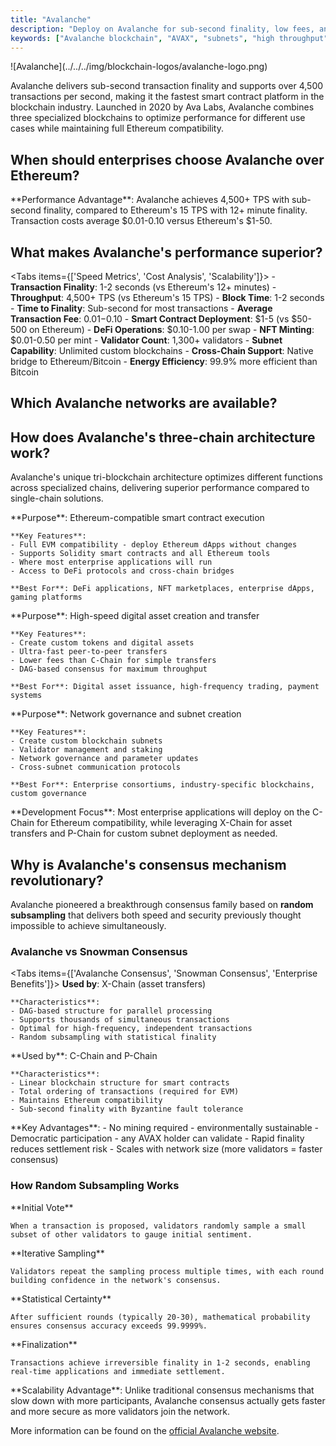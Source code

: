 ```yaml
---
title: "Avalanche"
description: "Deploy on Avalanche for sub-second finality, low fees, and Ethereum compatibility. Compare Avalanche's unique multi-chain architecture and consensus mechanism for enterprise blockchain applications."
keywords: ["Avalanche blockchain", "AVAX", "subnets", "high throughput", "DeFi", "enterprise blockchain", "C-Chain", "X-Chain", "P-Chain"]
---
```



<div className="flex items-start gap-6 mb-8">
  <div className="flex-shrink-0 w-16">
    ![Avalanche](../../../img/blockchain-logos/avalanche-logo.png)
  </div>
  <div className="flex-1">
    <p className="text-lg mb-4">
      Avalanche delivers sub-second transaction finality and supports over 4,500 transactions per second, making it the fastest smart contract platform in the blockchain industry. Launched in 2020 by Ava Labs, Avalanche combines three specialized blockchains to optimize performance for different use cases while maintaining full Ethereum compatibility.
    </p>
  </div>
</div>

## When should enterprises choose Avalanche over Ethereum?

<Cards>
  <Card title="High-Frequency Trading" description="Financial institutions requiring sub-second transaction finality for algorithmic trading, derivatives, and real-time settlement systems." />
  <Card title="Gaming & Metaverse" description="Game developers and virtual world creators needing fast, cheap transactions for NFT trading, in-game assets, and microtransactions." />
  <Card title="Enterprise Subnets" description="Organizations wanting dedicated blockchain infrastructure with custom validator sets and governance while maintaining interoperability." />
  <Card title="DeFi Innovation" description="Projects requiring high throughput for complex DeFi protocols, yield farming, and automated market makers without prohibitive gas costs." />
</Cards>

<Callout type="info">
  **Performance Advantage**: Avalanche achieves 4,500+ TPS with sub-second finality, compared to Ethereum's 15 TPS with 12+ minute finality. Transaction costs average $0.01-0.10 versus Ethereum's $1-50.
</Callout>

## What makes Avalanche's performance superior?

<Tabs items={['Speed Metrics', 'Cost Analysis', 'Scalability']}>
  <Tab value="Speed Metrics">
    - **Transaction Finality**: 1-2 seconds (vs Ethereum's 12+ minutes)
    - **Throughput**: 4,500+ TPS (vs Ethereum's 15 TPS)
    - **Block Time**: 1-2 seconds
    - **Time to Finality**: Sub-second for most transactions
  </Tab>
  <Tab value="Cost Analysis">
    - **Average Transaction Fee**: $0.01-$0.10
    - **Smart Contract Deployment**: $1-5 (vs $50-500 on Ethereum)
    - **DeFi Operations**: $0.10-1.00 per swap
    - **NFT Minting**: $0.01-0.50 per mint
  </Tab>
  <Tab value="Scalability">
    - **Validator Count**: 1,300+ validators
    - **Subnet Capability**: Unlimited custom blockchains
    - **Cross-Chain Support**: Native bridge to Ethereum/Bitcoin
    - **Energy Efficiency**: 99.9% more efficient than Bitcoin
  </Tab>
</Tabs>

## Which Avalanche networks are available?

<Cards>
  <Card 
    title="Avalanche Mainnet" 
    description="Production C-Chain environment with real AVAX for live applications. Features full Ethereum compatibility and access to the complete Avalanche ecosystem."
  />
  <Card 
    title="Fuji Testnet" 
    description="Development and testing environment with free test AVAX. Perfect for smart contract testing, dApp development, and integration testing before mainnet deployment."
  />
</Cards>

## How does Avalanche's three-chain architecture work?

Avalanche's unique tri-blockchain architecture optimizes different functions across specialized chains, delivering superior performance compared to single-chain solutions.

<Accordions>
  <Accordion title="C-Chain (Contract Chain) - Your Primary Development Target">
    **Purpose**: Ethereum-compatible smart contract execution
    
    **Key Features**:
    - Full EVM compatibility - deploy Ethereum dApps without changes
    - Supports Solidity smart contracts and all Ethereum tools
    - Where most enterprise applications will run
    - Access to DeFi protocols and cross-chain bridges
    
    **Best For**: DeFi applications, NFT marketplaces, enterprise dApps, gaming platforms
  </Accordion>
  
  <Accordion title="X-Chain (Exchange Chain) - Asset Management">
    **Purpose**: High-speed digital asset creation and transfer
    
    **Key Features**:
    - Create custom tokens and digital assets
    - Ultra-fast peer-to-peer transfers
    - Lower fees than C-Chain for simple transfers
    - DAG-based consensus for maximum throughput
    
    **Best For**: Digital asset issuance, high-frequency trading, payment systems
  </Accordion>
  
  <Accordion title="P-Chain (Platform Chain) - Infrastructure Management">
    **Purpose**: Network governance and subnet creation
    
    **Key Features**:
    - Create custom blockchain subnets
    - Validator management and staking
    - Network governance and parameter updates
    - Cross-subnet communication protocols
    
    **Best For**: Enterprise consortiums, industry-specific blockchains, custom governance
  </Accordion>
</Accordions>

<Callout type="tip">
  **Development Focus**: Most enterprise applications will deploy on the C-Chain for Ethereum compatibility, while leveraging X-Chain for asset transfers and P-Chain for custom subnet deployment as needed.
</Callout>

## Why is Avalanche's consensus mechanism revolutionary?

Avalanche pioneered a breakthrough consensus family based on **random subsampling** that delivers both speed and security previously thought impossible to achieve simultaneously.

### Avalanche vs Snowman Consensus

<Tabs items={['Avalanche Consensus', 'Snowman Consensus', 'Enterprise Benefits']}>
  <Tab value="Avalanche Consensus">
    **Used by**: X-Chain (asset transfers)
    
    **Characteristics**:
    - DAG-based structure for parallel processing
    - Supports thousands of simultaneous transactions
    - Optimal for high-frequency, independent transactions
    - Random subsampling with statistical finality
  </Tab>
  <Tab value="Snowman Consensus">
    **Used by**: C-Chain and P-Chain
    
    **Characteristics**:
    - Linear blockchain structure for smart contracts
    - Total ordering of transactions (required for EVM)
    - Maintains Ethereum compatibility
    - Sub-second finality with Byzantine fault tolerance
  </Tab>
  <Tab value="Enterprise Benefits">
    **Key Advantages**:
    - No mining required - environmentally sustainable
    - Democratic participation - any AVAX holder can validate
    - Rapid finality reduces settlement risk
    - Scales with network size (more validators = faster consensus)
  </Tab>
</Tabs>

### How Random Subsampling Works

<Steps>
  <Step>
    **Initial Vote**
    
    When a transaction is proposed, validators randomly sample a small subset of other validators to gauge initial sentiment.
  </Step>
  
  <Step>
    **Iterative Sampling**
    
    Validators repeat the sampling process multiple times, with each round building confidence in the network's consensus.
  </Step>
  
  <Step>
    **Statistical Certainty**
    
    After sufficient rounds (typically 20-30), mathematical probability ensures consensus accuracy exceeds 99.9999%.
  </Step>
  
  <Step>
    **Finalization**
    
    Transactions achieve irreversible finality in 1-2 seconds, enabling real-time applications and immediate settlement.
  </Step>
</Steps>

<Callout type="info">
  **Scalability Advantage**: Unlike traditional consensus mechanisms that slow down with more participants, Avalanche consensus actually gets faster and more secure as more validators join the network.
</Callout>

More information can be found on the [official Avalanche website](https://build.avax.network/docs).
